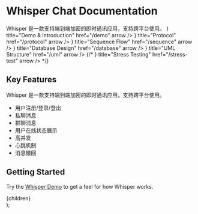 
# Whisper Chat Documentation

<Callout type="info">
  Whisper 是一款支持端到端加密的即时通讯应用，支持跨平台使用。
</Callout>

<Cards>
  <Card 
    icon={<MessageCircle />} 
    title="Demo & Introduction" 
    href="/demo" 
    arrow 
  />
  <Card 
    icon={<BookOpen />} 
    title="Protocol" 
    href="/protocol" 
    arrow 
  />
  <Card 
    icon={<ActivitySquare />} 
    title="Sequence Flow" 
    href="/sequence" 
    arrow 
  />
  <Card 
    icon={<Database />} 
    title="Database Design" 
    href="/database" 
    arrow 
  />
  <Card 
    icon={<Component />} 
    title="UML Structure" 
    href="/uml" 
    arrow 
  />
  {/* <Card 
    icon={<LineChart />} 
    title="Stress Testing" 
    href="/stress-test" 
    arrow 
  /> */}
</Cards>

## Key Features

Whisper 是一款支持端到端加密的即时通讯应用，支持跨平台使用。

- 用户注册/登录/登出
- 私聊消息
- 群聊消息
- 用户在线状态展示
- 高并发
- 心跳机制
- 消息撤回


## Getting Started

Try the [Whisper Demo](https://whisper.ukehome.top) to get a feel for how Whisper works.

  <div className="max-w-screen-xl mx-auto px-4 py-8">
    {children}
  </div>
);